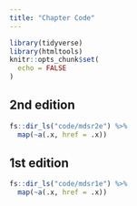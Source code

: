 ```yaml
---
title: "Chapter Code"
---
```


```r
library(tidyverse)
library(htmltools)
knitr::opts_chunk$set(
  echo = FALSE
)
```


## 2nd edition {#mdsr2e}

```r
fs::dir_ls("code/mdsr2e") %>%
  map(~a(.x, href = .x))
```


## 1st edition {#mdsr1e}

```r
fs::dir_ls("code/mdsr1e") %>%
  map(~a(.x, href = .x))
```
